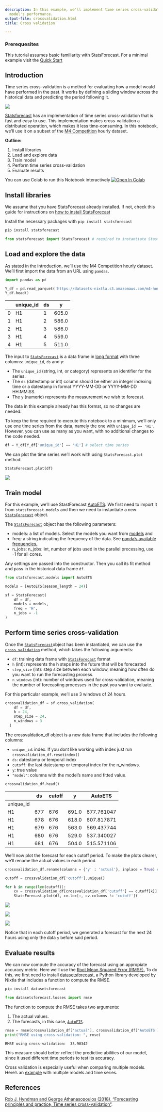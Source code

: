 ```yaml
---
description: In this example, we'll implement time series cross-validation to evaluate
  model's performance.
output-file: crossvalidation.html
title: Cross validation

---
```


<Warning>

### Prerequesites

This tutorial assumes basic familiarity with StatsForecast. For a
minimal example visit the [Quick
Start](https://nixtla.github.io/statsforecast/examples/getting_started_short.html)

</Warning>

## Introduction

Time series cross-validation is a method for evaluating how a model
would have performed in the past. It works by defining a sliding window
across the historical data and predicting the period following it.

![](https://raw.githubusercontent.com/Nixtla/statsforecast/main/nbs/imgs/chainedwindows.gif)

[Statsforecast](https://nixtla.github.io/statsforecast/) has an
implementation of time series cross-validation that is fast and easy to
use. This implementation makes cross-validation a distributed operation,
which makes it less time-consuming. In this notebook, we’ll use it on a
subset of the [M4
Competition](https://www.sciencedirect.com/science/article/pii/s0169207019301128)
hourly dataset.

**Outline:**

1.  Install libraries
2.  Load and explore data
3.  Train model
4.  Perform time series cross-validation
5.  Evaluate results

<Tip>

You can use Colab to run this Notebook interactively
<a href="https://colab.research.google.com/github/Nixtla/statsforecast/blob/main/nbs/examples/CrossValidation.ipynb" target="_parent"><img src="https://colab.research.google.com/assets/colab-badge.svg" alt="Open In Colab"/></a>

</Tip>

## Install libraries

We assume that you have StatsForecast already installed. If not, check
this guide for instructions on [how to install
StatsForecast]('https://nixtla.github.io/statsforecast/examples/installation.html')

Install the necessary packages with `pip install statsforecast`

```python
pip install statsforecast
```


```python
from statsforecast import StatsForecast # required to instantiate StastForecast object and use cross-validation method
```

## Load and explore the data

As stated in the introduction, we’ll use the M4 Competition hourly
dataset. We’ll first import the data from an URL using `pandas`.

```python
import pandas as pd 

Y_df = pd.read_parquet('https://datasets-nixtla.s3.amazonaws.com/m4-hourly.parquet') # load the data 
Y_df.head()
```

|     | unique_id | ds  | y     |
|-----|-----------|-----|-------|
| 0   | H1        | 1   | 605.0 |
| 1   | H1        | 2   | 586.0 |
| 2   | H1        | 3   | 586.0 |
| 3   | H1        | 4   | 559.0 |
| 4   | H1        | 5   | 511.0 |

The input to
[`StatsForecast`](https://Nixtla.github.io/statsforecast/src/core/core.html#statsforecast)
is a data frame in [long
format](https://www.theanalysisfactor.com/wide-and-long-data/) with
three columns: `unique_id`, `ds` and y:

-   The `unique_id` (string, int, or category) represents an identifier
    for the series.
-   The `ds` (datestamp or int) column should be either an integer
    indexing time or a datestamp in format YYYY-MM-DD or YYYY-MM-DD
    HH:MM:SS.
-   The `y` (numeric) represents the measurement we wish to forecast.

The data in this example already has this format, so no changes are
needed.

To keep the time required to execute this notebook to a minimum, we’ll
only use one time series from the data, namely the one with
`unique_id == 'H1'`. However, you can use as many as you want, with no
additional changes to the code needed.

```python
df = Y_df[Y_df['unique_id'] == 'H1'] # select time series
```

We can plot the time series we’ll work with using `StatsForecast.plot`
method.

```python
StatsForecast.plot(df)
```

![](/docs/tutorials/CrossValidation_files/figure-markdown_strict/cell-6-output-2.png)

## Train model

For this example, we’ll use StastForecast
[AutoETS](https://nixtla.github.io/statsforecast/models.html#autoets).
We first need to import it from `statsforecast.models` and then we need
to instantiate a new
[`StatsForecast`](https://Nixtla.github.io/statsforecast/src/core/core.html#statsforecast)
object.

The
[`StatsForecast`](https://Nixtla.github.io/statsforecast/src/core/core.html#statsforecast)
object has the following parameters:

-   models: a list of models. Select the models you want from
    [models](https://nixtla.github.io/statsforecast/models.html) and
-   freq: a string indicating the frequency of the data. See [panda’s
    available
    frequencies.](https://pandas.pydata.org/pandas-docs/stable/user_guide/timeseries.html#offset-aliases)
-   n_jobs: n_jobs: int, number of jobs used in the parallel processing,
    use -1 for all cores.

Any settings are passed into the constructor. Then you call its fit
method and pass in the historical data frame `df`.

```python
from statsforecast.models import AutoETS

models = [AutoETS(season_length = 24)]

sf = StatsForecast(
    df = df, 
    models = models, 
    freq = 'H', 
    n_jobs = -1
)
```

## Perform time series cross-validation

Once the
[`StatsForecast`](https://Nixtla.github.io/statsforecast/src/core/core.html#statsforecast)object
has been instantiated, we can use the
[`cross_validation`](https://Nixtla.github.io/statsforecast/src/distributed.utils.html#cross_validation)
method, which takes the following arguments:

-   `df`: training data frame with
    [`StatsForecast`](https://Nixtla.github.io/statsforecast/src/core/core.html#statsforecast)
    format
-   `h` (int): represents the h steps into the future that will be
    forecasted
-   `step_size` (int): step size between each window, meaning how often
    do you want to run the forecasting process.
-   `n_windows` (int): number of windows used for cross-validation,
    meaning the number of forecasting processes in the past you want to
    evaluate.

For this particular example, we’ll use 3 windows of 24 hours.

```python
crossvalidation_df = sf.cross_validation(
    df = df,
    h = 24,
    step_size = 24,
    n_windows = 3
  )
```

The crossvaldation_df object is a new data frame that includes the
following columns:

-   `unique_id`: index. If you dont like working with index just run
    `crossvalidation_df.resetindex()`
-   `ds`: datestamp or temporal index
-   `cutoff`: the last datestamp or temporal index for the n_windows.
-   `y`: true value
-   `"model"`: columns with the model’s name and fitted value.

```python
crossvalidation_df.head()
```

|           | ds  | cutoff | y     | AutoETS    |
|-----------|-----|--------|-------|------------|
| unique_id |     |        |       |            |
| H1        | 677 | 676    | 691.0 | 677.761047 |
| H1        | 678 | 676    | 618.0 | 607.817871 |
| H1        | 679 | 676    | 563.0 | 569.437744 |
| H1        | 680 | 676    | 529.0 | 537.340027 |
| H1        | 681 | 676    | 504.0 | 515.571106 |

We’ll now plot the forecast for each cutoff period. To make the plots
clearer, we’ll rename the actual values in each period.

```python
crossvalidation_df.rename(columns = {'y' : 'actual'}, inplace = True) # rename actual values 

cutoff = crossvalidation_df['cutoff'].unique()

for k in range(len(cutoff)): 
    cv = crossvalidation_df[crossvalidation_df['cutoff'] == cutoff[k]]
    StatsForecast.plot(df, cv.loc[:, cv.columns != 'cutoff'])
```

![](/docs/tutorials/CrossValidation_files/figure-markdown_strict/cell-10-output-1.png)

![](/docs/tutorials/CrossValidation_files/figure-markdown_strict/cell-10-output-2.png)

![](/docs/tutorials/CrossValidation_files/figure-markdown_strict/cell-10-output-3.png)

Notice that in each cutoff period, we generated a forecast for the next
24 hours using only the data `y` before said period.

## Evaluate results

We can now compute the accuracy of the forecast using an appropiate
accuracy metric. Here we’ll use the [Root Mean Squared Error
(RMSE).](https://en.wikipedia.org/wiki/root-mean-square_deviation) To do
this, we first need to install
[datasetsforecast](https://github.com/Nixtla/datasetsforecast/tree/main/),
a Python library developed by Nixtla that includes a function to compute
the RMSE.

```python
pip install datasetsforecast
```


```python
from datasetsforecast.losses import rmse
```

The function to compute the RMSE takes two arguments:

1.  The actual values.  
2.  The forecasts, in this case,
    [`AutoETS`](https://Nixtla.github.io/statsforecast/src/core/models.html#autoets).

```python
rmse = rmse(crossvalidation_df['actual'], crossvalidation_df['AutoETS'])
print("RMSE using cross-validation: ", rmse)
```

``` text
RMSE using cross-validation:  33.90342
```

This measure should better reflect the predictive abilities of our
model, since it used different time periods to test its accuracy.

<Tip>

Cross validation is especially useful when comparing multiple models.
Here’s an
[example](https://nixtla.github.io/statsforecast/examples/getting_started_complete.html)
with multiple models and time series.

</Tip>

## References

[Rob J. Hyndman and George Athanasopoulos (2018). “Forecasting
principles and practice, Time series
cross-validation”](https://otexts.com/fpp3/tscv.html).

